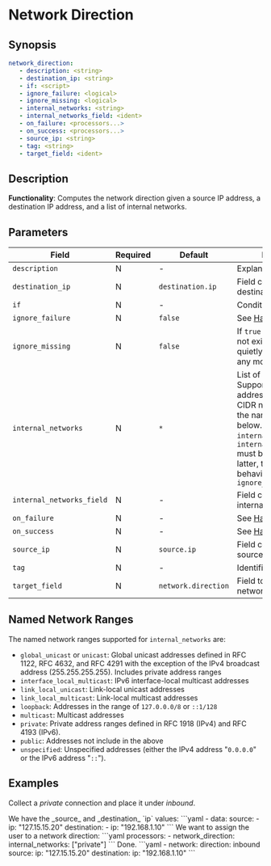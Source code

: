 # Network Direction

## Synopsis

```yaml
network_direction:
   - description: <string>
   - destination_ip: <string>
   - if: <script>
   - ignore_failure: <logical>
   - ignore_missing: <logical>
   - internal_networks: <string>
   - internal_networks_field: <ident>
   - on_failure: <processors...>
   - on_success: <processors...>
   - source_ip: <string>
   - tag: <string>
   - target_field: <ident>
```

## Description

**Functionality**: Computes the network direction given a source IP address, a destination IP address, and a list of internal networks.

## Parameters

|Field|Required|Default|Description|
|---|---|---|---|
|`description`|N|-|Explanatory note|
|`destination_ip`|N|`destination.ip`|Field containing the destination address|
|`if`|N|-|Condition to run|
|`ignore_failure`|N|`false`|See [Handling Failures](../handling-failures.mdx)|
|`ignore_missing`|N|`false`|If `true` and `field` does not exist or is `null`, exit quietly without making any modifications|
|`internal_networks`|N|`*`|List of internal networks. Supports IPv4 and IPv6 addresses and ranges in CIDR notation, as well as the named ranges listed below. Only `internal_networks` or `internal_networks_field` must be specified. If the latter, then follows the behavior of `ignore_missing`|
|`internal_networks_field`|N|-|Field containing the internal networks|
|`on_failure`|N|-|See [Handling Failures](../handling-failures.mdx)|
|`on_success`|N|-|See [Handling Success](../handling-success.mdx)|
|`source_ip`|N|`source.ip`|Field containing the source address|
|`tag`|N|-|Identifier|
|`target_field`|N|`network.direction`|Field to assign the network direction|

## Named Network Ranges

The named network ranges supported for `internal_networks` are:

* `global_unicast` or `unicast`: Global unicast addresses defined in RFC 1122, RFC 4632, and RFC 4291 with the exception of the IPv4 broadcast address (255.255.255.255). Includes private address ranges
* `interface_local_multicast`: IPv6 interface-local multicast addresses
* `link_local_unicast`: Link-local unicast addresses
* `link_local_multicast`: Link-local multicast addresses
* `loopback`: Addresses in the range of `127.0.0.0/8` or `::1/128`
* `multicast`: Multicast addresses
* `private`: Private address ranges defined in RFC 1918 (IPv4) and RFC 4193 (IPv6).
* `public`: Addresses not include in the above
* `unspecified`: Unspecified addresses (either the IPv4 address "`0.0.0.0`" or the IPv6 address "`::`").

## Examples

Collect a _private_ connection and place it under _inbound_.

<Example>
   <Description>
      We have the _source_ and _destination_ `ip` values:
   </Description>
   <SampleCode>
      ```yaml
      - data:
         source:
            - ip: "127.15.15.20"
         destination:
            - ip: "192.168.1.10"
      ```
   </SampleCode>

   <Description>
      We want to assign the user to a network direction:
   </Description>
   <SampleCode>
      ```yaml
      processors:
         - network_direction:
            internal_networks: ["private"]
      ```
   </SampleCode>

   <Description>
      Done.
   </Description>
   <SampleCode>
   ```yaml
   - network:
      direction: inbound
      source:
         ip: "127.15.15.20"
      destination:
         ip: "192.168.1.10"
   ```
   </SampleCode>
</Example>

